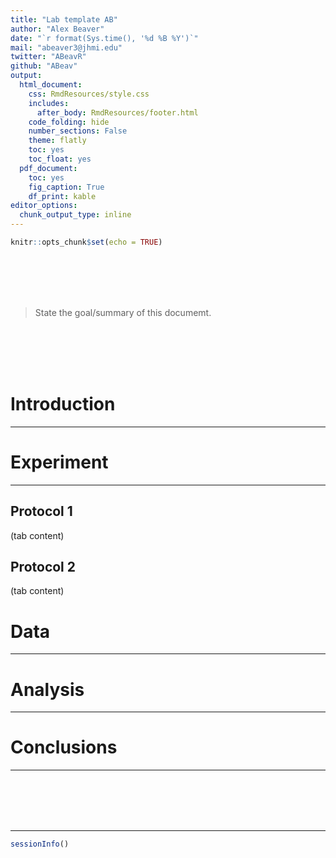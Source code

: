 ```yaml
---
title: "Lab template AB"
author: "Alex Beaver"
date: "`r format(Sys.time(), '%d %B %Y')`"
mail: "abeaver3@jhmi.edu"
twitter: "ABeavR"
github: "ABeav"
output:
  html_document:
    css: RmdResources/style.css
    includes:
      after_body: RmdResources/footer.html
    code_folding: hide
    number_sections: False
    theme: flatly
    toc: yes
    toc_float: yes
  pdf_document:
    toc: yes
    fig_caption: True
    df_print: kable
editor_options:
  chunk_output_type: inline
---
```


```r
knitr::opts_chunk$set(echo = TRUE)
```

<br><br><br><br>

> State the goal/summary of this documemt.

<br><br><br><br>

# Introduction
***

# Experiment {.tabset .tabset-fade .tabset-pills}
***

## Protocol 1

(tab content)

## Protocol 2

(tab content)

# Data
***

# Analysis
***

# Conclusions
***

<br><br><br><br>

***

```r
sessionInfo()
```
